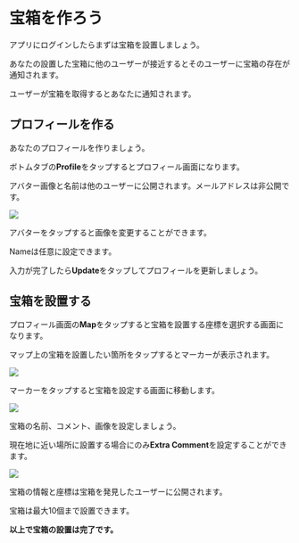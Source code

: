 # 宝箱を作ろう

アプリにログインしたらまずは宝箱を設置しましょう。

あなたの設置した宝箱に他のユーザーが接近するとそのユーザーに宝箱の存在が通知されます。

ユーザーが宝箱を取得するとあなたに通知されます。

## プロフィールを作る

あなたのプロフィールを作りましょう。

ボトムタブの**Profile**をタップするとプロフィール画面になります。

アバター画像と名前は他のユーザーに公開されます。メールアドレスは非公開です。

![](./img2.jpg)

アバターをタップすると画像を変更することができます。

Nameは任意に設定できます。

入力が完了したら**Update**をタップしてプロフィールを更新しましょう。

## 宝箱を設置する

プロフィール画面の**Map**をタップすると宝箱を設置する座標を選択する画面になります。

マップ上の宝箱を設置したい箇所をタップするとマーカーが表示されます。

![](./img4.jpg)

マーカーをタップすると宝箱を設定する画面に移動します。

![](./img5.jpg)

宝箱の名前、コメント、画像を設定しましょう。

現在地に近い場所に設置する場合にのみ**Extra Comment**を設定することができます。

![](./img24.jpg)

宝箱の情報と座標は宝箱を発見したユーザーに公開されます。

宝箱は最大10個まで設置できます。

**以上で宝箱の設置は完了です。**